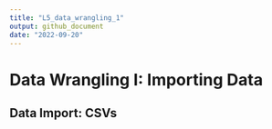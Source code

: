```yaml
---
title: "L5_data_wrangling_1"
output: github_document
date: "2022-09-20"
---
```


# Data Wrangling I: Importing Data

## Data Import: CSVs